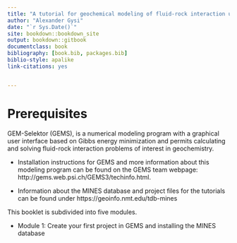 ```yaml
--- 
title: "A tutorial for geochemical modeling of fluid-rock interaction using GEM-Selektor and the MINES thermodynamic database"
author: "Alexander Gysi"
date: "`r Sys.Date()`"
site: bookdown::bookdown_site
output: bookdown::gitbook
documentclass: book
bibliography: [book.bib, packages.bib]
biblio-style: apalike
link-citations: yes


---
```


# Prerequisites {-#prerequisites}

 GEM-Selektor (GEMS), is a numerical modeling program with a graphical user interface based on Gibbs energy minimization and permits calculating and solving fluid-rock interaction problems of interest in geochemistry. 
 
- Installation instructions for GEMS and more information about this modeling program can be found on the GEMS team webpage: http://gems.web.psi.ch/GEMS3/techinfo.html. 

- Information about the MINES database and project files for the tutorials can be found under https://geoinfo.nmt.edu/tdb-mines

This booklet is subdivided into five modules. 

- Module 1: Create your first project in GEMS and installing the MINES database
